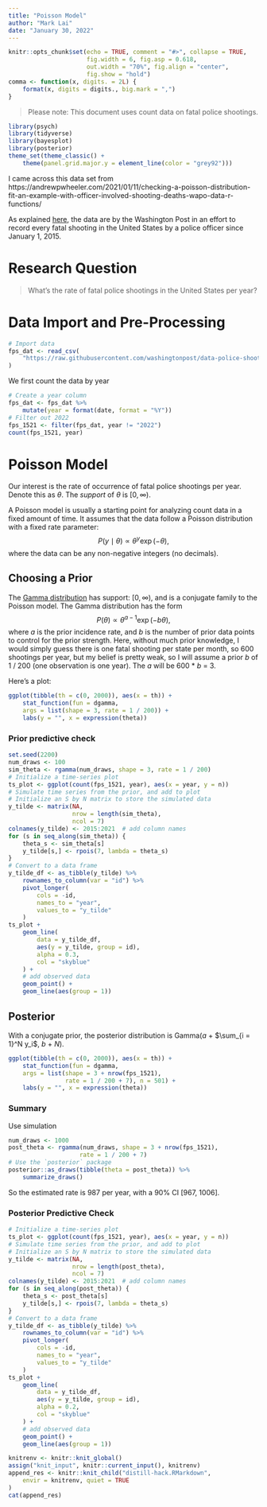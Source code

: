 ```yaml
---
title: "Poisson Model"
author: "Mark Lai"
date: "January 30, 2022"
---
```


```r
knitr::opts_chunk$set(echo = TRUE, comment = "#>", collapse = TRUE,
                      fig.width = 6, fig.asp = 0.618,
                      out.width = "70%", fig.align = "center",
                      fig.show = "hold")
comma <- function(x, digits. = 2L) {
    format(x, digits = digits., big.mark = ",")
}
```

> Please note: This document uses count data on fatal police shootings.

```r
library(psych)
library(tidyverse)
library(bayesplot)
library(posterior)
theme_set(theme_classic() +
    theme(panel.grid.major.y = element_line(color = "grey92")))
```

I came across this data set from https://andrewpwheeler.com/2021/01/11/checking-a-poisson-distribution-fit-an-example-with-officer-involved-shooting-deaths-wapo-data-r-functions/

As explained [here](https://github.com/washingtonpost/data-police-shootings), the data are by the Washington Post in an effort to record every fatal shooting in the United States by a police officer since January 1, 2015.

# Research Question

> What's the rate of fatal police shootings in the United States per year?

# Data Import and Pre-Processing

```r
# Import data
fps_dat <- read_csv(
    "https://raw.githubusercontent.com/washingtonpost/data-police-shootings/master/fatal-police-shootings-data.csv"
)
```

We first count the data by year

```r
# Create a year column
fps_dat <- fps_dat %>%
    mutate(year = format(date, format = "%Y"))
# Filter out 2022
fps_1521 <- filter(fps_dat, year != "2022")
count(fps_1521, year)
```

# Poisson Model

Our interest is the rate of occurrence of fatal police shootings per year. Denote this as $\theta$. The *support* of $\theta$ is $[0, \infty)$.

A Poisson model is usually a starting point for analyzing count data in a fixed amount of time. It assumes that the data follow a Poisson distribution with a fixed rate parameter:
$$P(y \mid \theta) \propto \theta^y \exp(- \theta),$$
where the data can be any non-negative integers (no decimals).

## Choosing a Prior

The [Gamma distribution](https://en.wikipedia.org/wiki/Gamma_distribution) has support: $[0, \infty)$, and is a conjugate family to the Poisson model. The Gamma distribution has the form
$$P(\theta) \propto \theta^{a - 1} \exp(-b \theta),$$
where $a$ is the prior incidence rate, and $b$ is the number of prior data points to control for the prior strength. Here, without much prior knowledge, I would simply guess there is one fatal shooting per state per month, so 600 shootings per year, but my belief is pretty weak, so I will assume a prior $b$ of 1 / 200 (one observation is one year). The $a$ will be 600 * $b$ = 3.

Here's a plot:

```r
ggplot(tibble(th = c(0, 2000)), aes(x = th)) +
    stat_function(fun = dgamma,
    args = list(shape = 3, rate = 1 / 200)) +
    labs(y = "", x = expression(theta))
```

### Prior predictive check

```r
set.seed(2200)
num_draws <- 100
sim_theta <- rgamma(num_draws, shape = 3, rate = 1 / 200)
# Initialize a time-series plot
ts_plot <- ggplot(count(fps_1521, year), aes(x = year, y = n))
# Simulate time series from the prior, and add to plot
# Initialize an S by N matrix to store the simulated data
y_tilde <- matrix(NA,
                  nrow = length(sim_theta),
                  ncol = 7)
colnames(y_tilde) <- 2015:2021  # add column names
for (s in seq_along(sim_theta)) {
    theta_s <- sim_theta[s]
    y_tilde[s,] <- rpois(7, lambda = theta_s)
}
# Convert to a data frame
y_tilde_df <- as_tibble(y_tilde) %>%
    rownames_to_column(var = "id") %>%
    pivot_longer(
        cols = -id,
        names_to = "year",
        values_to = "y_tilde"
    )
ts_plot +
    geom_line(
        data = y_tilde_df,
        aes(y = y_tilde, group = id),
        alpha = 0.3,
        col = "skyblue"
    ) +
    # add observed data
    geom_point() +
    geom_line(aes(group = 1))
```

## Posterior

With a conjugate prior, the posterior distribution is Gamma($a$ + $\sum_{i = 1}^N y_i$, $b$ + $N$).

```r
ggplot(tibble(th = c(0, 2000)), aes(x = th)) +
    stat_function(fun = dgamma,
    args = list(shape = 3 + nrow(fps_1521),
                rate = 1 / 200 + 7), n = 501) +
    labs(y = "", x = expression(theta))
```

### Summary

Use simulation

```r
num_draws <- 1000
post_theta <- rgamma(num_draws, shape = 3 + nrow(fps_1521),
                    rate = 1 / 200 + 7)
# Use the `posterior` package
posterior::as_draws(tibble(theta = post_theta)) %>%
    summarize_draws()
```

So the estimated rate is 987 per year, with a 90% CI [967, 1006].

### Posterior Predictive Check

```r
# Initialize a time-series plot
ts_plot <- ggplot(count(fps_1521, year), aes(x = year, y = n))
# Simulate time series from the prior, and add to plot
# Initialize an S by N matrix to store the simulated data
y_tilde <- matrix(NA,
                  nrow = length(post_theta),
                  ncol = 7)
colnames(y_tilde) <- 2015:2021  # add column names
for (s in seq_along(post_theta)) {
    theta_s <- post_theta[s]
    y_tilde[s,] <- rpois(7, lambda = theta_s)
}
# Convert to a data frame
y_tilde_df <- as_tibble(y_tilde) %>%
    rownames_to_column(var = "id") %>%
    pivot_longer(
        cols = -id,
        names_to = "year",
        values_to = "y_tilde"
    )
ts_plot +
    geom_line(
        data = y_tilde_df,
        aes(y = y_tilde, group = id),
        alpha = 0.2,
        col = "skyblue"
    ) +
    # add observed data
    geom_point() +
    geom_line(aes(group = 1))
```

<!-- The following chunk is only used in the website -->

```r
knitrenv <- knitr::knit_global()
assign("knit_input", knitr::current_input(), knitrenv)
append_res <- knitr::knit_child("distill-hack.RMarkdown",
    envir = knitrenv, quiet = TRUE
)
cat(append_res)
```
